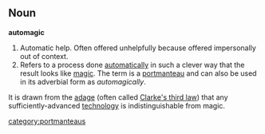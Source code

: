 ==Noun==

'''automagic'''

# Automatic help.  Often offered unhelpfully because offered impersonally out of context.
# Refers to a process done [[automatic]]ally in such a clever way that the result looks like [[magic]]. The term is a [[portmanteau]] and can also be used in its adverbial form as ''automagically''.

It is drawn from the [[adage]] (often called [[w:Clarke's three laws|Clarke's third law]]) that any sufficiently-advanced [[technology]] is indistinguishable from magic.

[[category:portmanteaus]]
